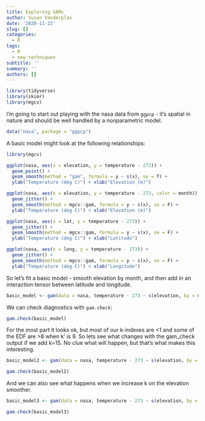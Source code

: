 ```yaml
---
title: Exploring GAMs
author: Susan Vanderplas
date: '2020-11-22'
slug: []
categories:
  - R
tags:
  - R
  - new-techniques
subtitle: ''
summary: ''
authors: []
---
```



```r
library(tidyverse)
library(skimr)
library(mgcv)
```

I'm going to start out playing with the nasa data from `ggpcp` - it's spatial in nature and should be well handled by a nonparametric model.

```r
data("nasa", package = "ggpcp")
```

A basic model might look at the following relationships:

```r
library(mgcv)

ggplot(nasa, aes(x = elevation, y = temperature - 273)) + 
  geom_point() + 
  geom_smooth(method = "gam", formula = y ~ s(x), se = T) + 
  ylab("Temperature (deg C)") + xlab("Elevation (m)")

ggplot(nasa, aes(x = elevation, y = temperature - 273, color = month)) + 
  geom_jitter() + 
  geom_smooth(method = mgcv::gam, formula = y ~ s(x), se = F) + 
  ylab("Temperature (deg C)") + xlab("Elevation (m)")

ggplot(nasa, aes(x = lat, y = temperature - 273)) + 
  geom_jitter() + 
  geom_smooth(method = mgcv::gam, formula = y ~ s(x), se = F) + 
  ylab("Temperature (deg C)") + xlab("Latitude")

ggplot(nasa, aes(x = long, y = temperature - 273)) + 
  geom_jitter() + 
  geom_smooth(method = mgcv::gam, formula = y ~ s(x), se = F) + 
  ylab("Temperature (deg C)") + xlab("Longitude")
```

So let's fit a basic model - smooth elevation by month, and then add in an interaction tensor between latitude and longitude.

```r
basic_model <- gam(data = nasa, temperature - 273 ~ s(elevation, by = month) + te(lat, long), method = "REML")
```

We can check diagnostics with `gam.check`:

```r
gam.check(basic_model)
```

For the most part it looks ok, but most of our k-indexes are <1 and some of the EDF are >8 when k' is 9. So lets see what changes with the gam_check output if we add k=15. No clue what will happen, but that's what makes this interesting.

```r
basic_model2 <- gam(data = nasa, temperature - 273 ~ s(elevation, by = month) + te(lat, long, k = 15, bs = "cs"), method = "REML")
```

```r
gam.check(basic_model2)
```

And we can also see what happens when we increase k on the elevation smoother. 

```r
basic_model3 <- gam(data = nasa, temperature - 273 ~ s(elevation, by = month, k=10) + te(lat, long), method = "REML")
```

```r
gam.check(basic_model3)
```
